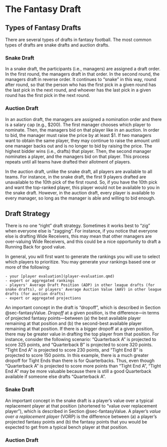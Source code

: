 # The Fantasy Draft {#sec-draft}

## Types of Fantasy Drafts {#sec-draftTypes}

There are several types of drafts in fantasy football.
The most common types of drafts are snake drafts and auction drafts.

### Snake Draft {#sec-draftSnake}

In a snake draft, the participants (i.e., managers) are assigned a draft order.
In the first round, the managers draft in that order.
In the second round, the managers draft in reverse order.
It continues to "snake" in this way, round after round, so that the person who has the first pick in a given round has the last pick in the next round, and whoever has the last pick in a given round has the first pick in the next round.

### Auction Draft {#sec-draftAuction}

In an auction draft, the managers are assigned a nomination order and there is a salary cap (e.g., $200).
The first manager chooses which player to nominate.
Then, the managers bid on that player like in an auction.
In order to bid, the manager must raise the price by at least $1.
If two managers want to obtain the same player, they may continue to raise the amount until one manager backs out and is no longer to bid by raising the price.
The highest bidder wins (i.e., drafts) that player.
Then, the second manager nominates a player, and the managers bid on that player.
This process repeats until all teams have drafted their allotment of players.

In the auction draft, unlike the snake draft, all players are available to all teams.
For instance, in the snake draft, the first 9 players drafted are unavailable to the 10th pick of the first round.
So, if you have the 10th pick and want the top-ranked player, this player would not be available to you in the snake draft.
However, in the auction draft, every player is available to every manager, so long as the manager is able and willing to bid enough.

## Draft Strategy {#sec-draftStrategy}

There is no one "right" draft strategy.
Sometimes it works best to "zig" when everyone else is "zagging".
For instance, if you notice that everyone else is drafting Wide Receivers, this may mean that other managers are over-valuing Wide Receivers, and this could be a nice opportunity to draft a Running Back for good value.

In general, you will first want to generate the rankings you will use to select which players to prioritize.
You may generate your rankings based one or more of the following:

    - your [player evaluation](player-evaluation.qmd)
    - expert or aggregated rankings
    - players' Average Draft Position (ADP) in other league drafts (for snake drafts), or players' Average Auction Value (AAV) in other league drafts (for auction drafts)
    - expert or aggregated projections

An important concept in the draft is "dropoff", which is described in Section @sec-fantasyValue.
*Dropoff* at a given position, is the difference—in terms of projected fantasy points—between (a) the best available player remaining at that position and (b) the second-best available player remaining at that position.
If there is a bigger dropoff at a given position, there may be greater value in drafting the top player from that position.
For instance, consider the following scenario:
"Quarterback A" is projected to score 325 points, and "Quarterback B" is projected to score 320 points.
"Tight End A" is projected to score 230 points, and "Tight End B" is projected to score 150 points.
In this example, there is a much greater dropoff for Tight Ends than there is for Quarterbacks.
Thus, even though "Quarterback A" is projected to score more points than "Tight End A", "Tight End A" may be more valuable because there is still a good Quarterback available if someone else drafts "Quarterback A".

### Snake Draft {#sec-draftStrategySnake}

An important concept in the snake draft is a player's value over a typical replacement player at that position (shortened to "value over replacement player"), which is described in Section @sec-fantasyValue.
A player's *value over a replacement player* (VORP) is the difference between (a) a player's projected fantasy points and (b) the fantasy points that you would be expected to get from a typical bench player at that position.

### Auction Draft {#sec-draftStrategyAuction}
